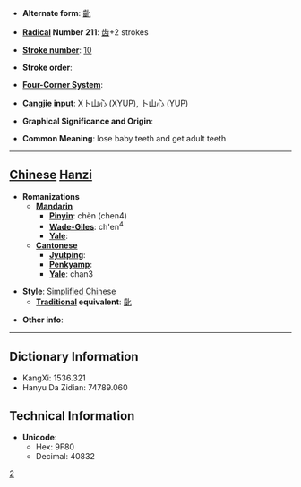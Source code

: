 * '''Alternate form''': [[齔]]

* '''[[Wiktionary:Chinese radical index| Radical]] Number 211''': [[Wiktionary:Chinese radical index 齿|齿]]+2 strokes

* '''[[Wiktionary:Chinese total strokes index|Stroke number]]''': [[Wiktionary:Chinese total strokes index 10|10]]

* '''Stroke order''': 

* '''[[Wiktionary:Chinese four corner index|Four-Corner System]]''': 

* '''[[Wiktionary:Chinese Cangjie index|Cangjie input]]''': X卜山心 (XYUP), 卜山心 (YUP)

* '''Graphical Significance and Origin''': 

* '''Common Meaning''': lose baby teeth and get adult teeth

----

== [[Chinese]] [[Hanzi]] ==

* '''Romanizations'''
** '''[[Mandarin]]'''
*** '''[[Pinyin]]''': chèn (chen4)
*** '''[[Wade-Giles]]''': ch'en<sup>4</sup>
*** '''[[Yale]]''': 
** '''[[Cantonese]]'''
*** '''[[Jyutping]]''':
*** '''[[Penkyamp]]''': 
*** '''[[Yale]]''': chan3

* '''Style''': [[Simplified Chinese]] 
** '''[[Traditional Chinese|Traditional]] equivalent''': [[齔]]

* '''Other info''': 

----

== Dictionary Information ==

* KangXi: 1536.321
* Hanyu Da Zidian: 74789.060

== Technical Information ==

* '''Unicode''':
** Hex: 9F80
** Decimal: 40832
[[Category:⻮|2]]